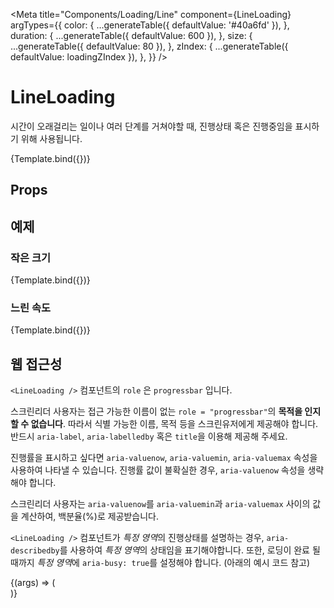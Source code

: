 
<Meta
  title="Components/Loading/Line"
  component={LineLoading}
  argTypes={{
    color: {
      ...generateTable({ defaultValue: '#40a6fd' }),
    },
    duration: {
      ...generateTable({ defaultValue: 600 }),
    },
    size: {
      ...generateTable({ defaultValue: 80 }),
    },
    zIndex: {
      ...generateTable({ defaultValue: loadingZIndex }),
    },
  }}
/>


# LineLoading

시간이 오래걸리는 일이나 여러 단계를 거쳐야할 때, 진행상태 혹은 진행중임을 표시하기 위해 사용됩니다.

<Canvas>
  <Story name="default">{Template.bind({})}</Story>
</Canvas>

## Props

<ArgsTable story="default" />

## 예제

### 작은 크기

<Canvas>
  <Story name="small" args={{ size: 30 }}>
    {Template.bind({})}
  </Story>
</Canvas>

### 느린 속도

<Canvas>
  <Story name="slow" args={{ duration: 1200 }}>
    {Template.bind({})}
  </Story>
</Canvas>

## 웹 접근성

`<LineLoading />` 컴포넌트의 `role` 은 `progressbar` 입니다.

스크린리더 사용자는 접근 가능한 이름이 없는 `role = "progressbar"`의 **목적을 인지할 수 없습니다**.
따라서 식별 가능한 이름, 목적 등을 스크린유저에게 제공해야 합니다. 반드시 `aria-label`, `aria-labelledby` 혹은 `title`을 이용해 제공해 주세요.

진행률을 표시하고 싶다면 `aria-valuenow`, `aria-valuemin`, `aria-valuemax` 속성을 사용하여 나타낼 수 있습니다.
진행률 값이 불확실한 경우, `aria-valuenow` 속성을 생략해야 합니다.

스크린리더 사용자는 `aria-valuenow`를 `aria-valuemin`과 `aria-valuemax` 사이의 값을 계산하여, 백분율(%)로 제공받습니다.

`<LineLoading />` 컴포넌트가 *특정 영역*의 진행상태를 설명하는 경우, `aria-describedby`를 사용하여 *특정 영역*의 상태임을 표기해야합니다.
또한, 로딩이 완료 될 때까지 *특정 영역*에 `aria-busy: true`를 설정해야 합니다. (아래의 예시 코드 참고)

<Canvas withSource="open">
  <Story name="accessibility" args={{ 'aria-labelledby': 'example', 'aria-describedby': 'example' }}>
    {(args) => (
      <div>
        <LineLoading {...args} />
        <Badge id="example" aria-busy={true} text="#example" />
      </div>
    )}
  </Story>
</Canvas>
